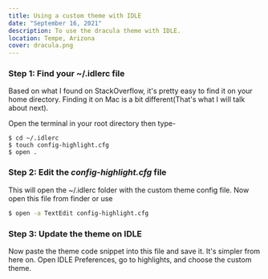 ```yaml
---
title: Using a custom theme with IDLE
date: "September 16, 2021"
description: To use the dracula theme with IDLE.
location: Tempe, Arizona
cover: dracula.png
---
```


### Step 1: Find your ~/.idlerc file

Based on what I found on StackOverflow, it's pretty easy to find it on your
home directory. Finding it on Mac is a bit different(That's what I will talk
about next).

Open the terminal in your root directory then type-

```shell
$ cd ~/.idlerc
$ touch config-highlight.cfg
$ open .
```

### Step 2: Edit the _config-highlight.cfg_ file

This will open the ~/.idlerc folder with the custom theme config file. Now open
this file from finder or use

```bash
$ open -a TextEdit config-highlight.cfg
```

### Step 3: Update the theme on IDLE

Now paste the theme code snippet into this file and save it. It's simpler from
here on. Open IDLE Preferences, go to highlights, and choose the custom theme.
